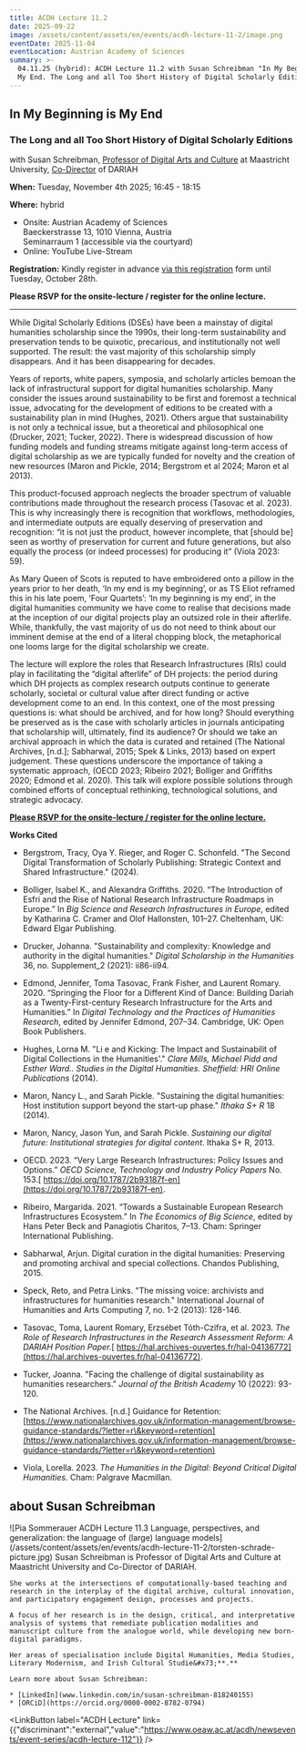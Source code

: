 ```yaml
---
title: ACDH Lecture 11.2
date: 2025-09-22
image: /assets/content/assets/en/events/acdh-lecture-11-2/image.png
eventDate: 2025-11-04
eventLocation: Austrian Academy of Sciences
summary: >-
  04.11.25 (hybrid): ACDH Lecture 11.2 with Susan Schreibman "In My Beginning is
  My End. The Long and all Too Short History of Digital Scholarly Editions"
---
```

## **In My Beginning is My End**

### **The Long and all Too Short History of Digital Scholarly Editions**

with Susan Schreibman, [Professor of Digital Arts and Culture](https://www.maastrichtuniversity.nl/s-schreibman) at Maastricht University, [Co-Director](https://www.dariah.eu/2024/09/04/a-new-director-for-dariah-general-assembly-appoints-susan-schreibman/) of DARIAH

**When:** Tuesday, November 4th 2025; 16:45 - 18:15

**Where:** hybrid

* Onsite: Austrian Academy of Sciences\
  Baeckerstrasse 13, 1010 Vienna, Austria\
  Seminarraum 1 (accessible via the courtyard)
* Online: YouTube Live-Stream

**Registration:** Kindly register in advance [via this registration](https://www.oeaw.ac.at/acdh/newsevents/registration/acdh-lecture-112-with-susan-schreibman) form until Tuesday, October 28th.

**Please RSVP for the onsite-lecture / register for the online lecture.**

---

While Digital Scholarly Editions (DSEs) have been a mainstay of digital humanities scholarship since the 1990s, their long-term sustainability and preservation tends to be quixotic, precarious, and institutionally not well supported. The result: the vast majority of this scholarship simply disappears. And it has been disappearing for decades.

Years of reports, white papers, symposia, and scholarly articles bemoan the lack of infrastructural support for digital humanities scholarship. Many consider the issues around sustainability to be first and foremost a technical issue, advocating for the development of editions to be created with a sustainability plan in mind (Hughes, 2021). Others argue that sustainability is not only a technical issue, but a theoretical and philosophical one (Drucker, 2021; Tucker, 2022). There is widespread discussion of how funding models and funding streams mitigate against long-term access of digital scholarship as we are typically funded for novelty and the creation of new resources (Maron and Pickle, 2014; Bergstrom et al 2024; Maron et al 2013).

This product-focused approach neglects the broader spectrum of valuable contributions made throughout the research process (Tasovac et al. 2023). This is why increasingly there is recognition that workflows, methodologies, and intermediate outputs are equally deserving of preservation and recognition: “it is not just the product, however incomplete, that \[should be] seen as worthy of preservation for current and future generations, but also equally the process (or indeed processes) for producing it” (Viola 2023: 59).

As Mary Queen of Scots is reputed to have embroidered onto a pillow in the years prior to her death, ‘In my end is my beginning’, or as TS Eliot reframed this in his late poem, ‘Four Quartets’: ‘In my beginning is my end’, in the digital humanities community we have come to realise that decisions made at the inception of our digital projects play an outsized role in their afterlife. While, thankfully, the vast majority of us do not need to think about our imminent demise at the end of a literal chopping block, the metaphorical one looms large for the digital scholarship we create.

The lecture will explore the roles that Research Infrastructures (RIs) could play in facilitating the “digital afterlife” of DH projects: the period during which DH projects as complex research outputs continue to generate scholarly, societal or cultural value after direct funding or active development come to an end. In this context, one of the most pressing questions is: what should be archived, and for how long? Should everything be preserved as is the case with scholarly articles in journals anticipating that scholarship will, ultimately, find its audience? Or should we take an archival approach in which the data is curated and retained (The National Archives, \[n.d.]; Sabharwal, 2015; Spek & Links, 2013) based on expert judgement. These questions underscore the importance of taking a systematic approach, (OECD 2023; Ribeiro 2021; Bolliger and Griffiths 2020; Edmond et al. 2020). This talk will explore possible solutions through combined efforts of conceptual rethinking, technological solutions, and strategic advocacy. 

[**Please RSVP for the onsite-lecture / register for the online lecture.**](https://www.oeaw.ac.at/acdh/newsevents/registration/acdh-lecture-112-with-susan-schreibman)

**Works Cited**

* Bergstrom, Tracy, Oya Y. Rieger, and Roger C. Schonfeld. "The Second Digital Transformation of Scholarly Publishing: Strategic Context and Shared Infrastructure." (2024).

- Bolliger, Isabel K., and Alexandra Griffiths. 2020. “The Introduction of Esfri and the Rise of National Research Infrastructure Roadmaps in Europe.” In *Big Science and Research Infrastructures in Europe*, edited by Katharina C. Cramer and Olof Hallonsten, 101–27. Cheltenham, UK: Edward Elgar Publishing.

* Drucker, Johanna. "Sustainability and complexity: Knowledge and authority in the digital humanities." *Digital Scholarship in the Humanities* 36, no. Supplement\_2 (2021): ii86-ii94.

- Edmond, Jennifer, Toma Tasovac, Frank Fisher, and Laurent Romary. 2020. “Springing the Floor for a Different Kind of Dance: Building Dariah as a Twenty-First-century Research Infrastructure for the Arts and Humanities.” In *Digital Technology and the Practices of Humanities Research*, edited by Jennifer Edmond, 207–34. Cambridge, UK: Open Book Publishers.

* Hughes, Lorna M. "Li e and Kicking: The Impact and Sustainabilit of Digital Collections in the Humanities'." *Clare Mills, Michael Pidd and Esther Ward.. Studies in the Digital Humanities. Sheffield: HRI Online Publications* (2014).

- Maron, Nancy L., and Sarah Pickle. "Sustaining the digital humanities: Host institution support beyond the start-up phase." *Ithaka S+ R* 18 (2014).

* Maron, Nancy, Jason Yun, and Sarah Pickle. *Sustaining our digital future: Institutional strategies for digital content*. Ithaka S+ R, 2013.

- OECD. 2023. “Very Large Research Infrastructures: Policy Issues and Options.” *OECD Science, Technology and Industry Policy Papers* No. 153.[ https://doi.org/10.1787/2b93187f-en](https://doi.org/10.1787/2b93187f-en).

* Ribeiro, Margarida. 2021. “Towards a Sustainable European Research Infrastructures Ecosystem.” In *The Economics of Big Science*, edited by Hans Peter Beck and Panagiotis Charitos, 7–13. Cham: Springer International Publishing.

- Sabharwal, Arjun. Digital curation in the digital humanities: Preserving and promoting archival and special collections. Chandos Publishing, 2015.

* Speck, Reto, and Petra Links. "The missing voice: archivists and infrastructures for humanities research." International Journal of Humanities and Arts Computing 7, no. 1-2 (2013): 128-146.

- Tasovac, Toma, Laurent Romary, Erzsébet Tóth-Czifra, et al. 2023. *The Role of Research Infrastructures in the Research Assessment Reform: A DARIAH Position Paper.*[ https://hal.archives-ouvertes.fr/hal-04136772](https://hal.archives-ouvertes.fr/hal-04136772).

* Tucker, Joanna. "Facing the challenge of digital sustainability as humanities researchers." *Journal of the British Academy* 10 (2022): 93-120.

- The National Archives. \[n.d.] Guidance for Retention: [https://www.nationalarchives.gov.uk/information-management/browse-guidance-standards/?letter=r\&keyword=retention](https://www.nationalarchives.gov.uk/information-management/browse-guidance-standards/?letter=r\&keyword=retention)

* Viola, Lorella. 2023. *The Humanities in the Digital: Beyond Critical Digital Humanities.* Cham: Palgrave Macmillan.

## about Susan Schreibman

<Grid layout="two-columns" alignment="stretch">
  <GridItem alignment="center">
    ![Pia Sommerauer ACDH Lecture 11.3 Language, perspectives, and generalization: the language of (large) language models](/assets/content/assets/en/events/acdh-lecture-11-2/torsten-schrade-picture.jpg)
  </GridItem>

  <GridItem alignment="stretch">
    Susan Schreibman is Professor of Digital Arts and Culture at Maastricht University and Co-Director of DARIAH.

    She works at the intersections of computationally-based teaching and research in the interplay of the digital archive, cultural innovation, and participatory engagement design, processes and projects. 

    A focus of her research is in the design, critical, and interpretative analysis of systems that remediate publication modalities and manuscript culture from the analogue world, while developing new born-digital paradigms.

    Her areas of specialisation include Digital Humanities, Media Studies, Literary Modernism, and Irish Cultural Studie&#x73;**.**

    Learn more about Susan Schreibman:

    * [LinkedIn](www.linkedin.com/in/susan-schreibman-818240155)
    * [ORCiD](https://orcid.org/0000-0002-8782-0794)
  </GridItem>
</Grid>

<LinkButton label="ACDH Lecture" link={{"discriminant":"external","value":"https://www.oeaw.ac.at/acdh/newsevents/event-series/acdh-lecture-112"}} />
